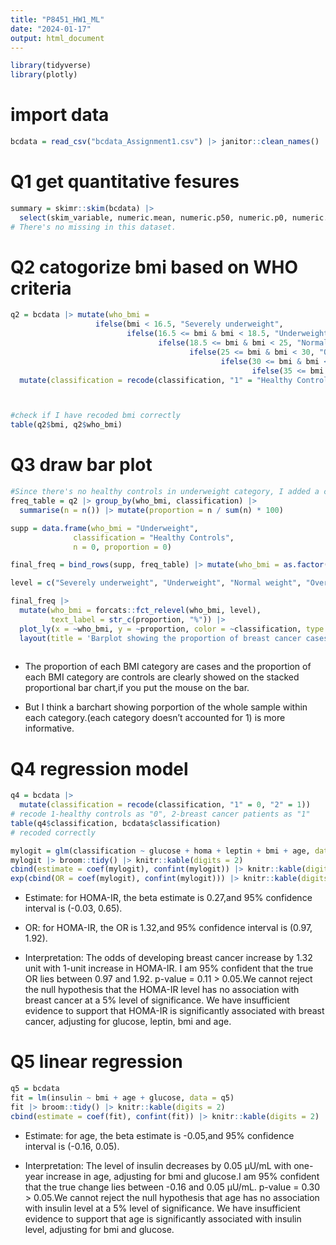 ```yaml
---
title: "P8451_HW1_ML"
date: "2024-01-17"
output: html_document
---
```


```r
library(tidyverse)
library(plotly)
```

# import data

```r
bcdata = read_csv("bcdata_Assignment1.csv") |> janitor::clean_names()
```

# Q1 get quantitative fesures

```r

summary = skimr::skim(bcdata) |> 
  select(skim_variable, numeric.mean, numeric.p50, numeric.p0, numeric.p100) |> knitr::kable(digits = 2) |> print()
# There's no missing in this dataset.

```

# Q2 catogorize bmi based on WHO criteria

```r
q2 = bcdata |> mutate(who_bmi =
                   ifelse(bmi < 16.5, "Severely underweight",
                          ifelse(16.5 <= bmi & bmi < 18.5, "Underweight",
                                 ifelse(18.5 <= bmi & bmi < 25, "Normal weight",
                                        ifelse(25 <= bmi & bmi < 30, "Overweight", 
                                               ifelse(30 <= bmi & bmi < 35, "Obesity class I",
                                                      ifelse(35 <= bmi & bmi < 40, "Obesity class II","Obesity class III"))))))) |> 
  mutate(classification = recode(classification, "1" = "Healthy Controls", "2" = "Breast Cancer Patients")) |> arrange(bmi)



#check if I have recoded bmi correctly
table(q2$bmi, q2$who_bmi)


```

# Q3 draw bar plot


```r
#Since there's no healthy controls in underweight category, I added a category "underweight healthhy controls" with 0 count to make sure every column has the same width.
freq_table = q2 |> group_by(who_bmi, classification) |>
  summarise(n = n()) |> mutate(proportion = n / sum(n) * 100)

supp = data.frame(who_bmi = "Underweight", 
              classification = "Healthy Controls",
              n = 0, proportion = 0)

final_freq = bind_rows(supp, freq_table) |> mutate(who_bmi = as.factor(who_bmi)) 

level = c("Severely underweight", "Underweight", "Normal weight", "Overweight", "Obesity class I", "Obesity class II", "Obesity class III")

final_freq |> 
  mutate(who_bmi = forcats::fct_relevel(who_bmi, level),
         text_label = str_c(proportion, "%")) |>
  plot_ly(x = ~who_bmi, y = ~proportion, color = ~classification, type = "bar", colors = "viridis", text = ~text_label) |>
  layout(title = 'Barplot showing the proportion of breast cancer cases and controls by WHO BMI category', xaxis = list(title = 'WHO BMI Category'), yaxis = list(title = 'Proportion(%)'), barmode = "stack")
  

```

* The proportion of each BMI category are cases and the proportion of each BMI category are controls are clearly showed on the stacked proportional bar chart,if you put the mouse on the bar.

* But I think a barchart showing porportion of the whole sample within each category.(each category doesn't accounted for 1) is more informative.

# Q4 regression model

```r

q4 = bcdata |> 
  mutate(classification = recode(classification, "1" = 0, "2" = 1))
# recode 1-healthy controls as "0", 2-breast cancer patients as "1"
table(q4$classification, bcdata$classification)
# recoded correctly

mylogit = glm(classification ~ glucose + homa + leptin + bmi + age, data = q4, family = "binomial")
mylogit |> broom::tidy() |> knitr::kable(digits = 2)
cbind(estimate = coef(mylogit), confint(mylogit)) |> knitr::kable(digits = 2)
exp(cbind(OR = coef(mylogit), confint(mylogit))) |> knitr::kable(digits = 2)

```

* Estimate: for HOMA-IR, the beta estimate is 0.27,and 95% confidence interval is (-0.03, 0.65).

* OR: for HOMA-IR, the OR is 1.32,and 95% confidence interval is (0.97, 1.92).

* Interpretation: The odds of developing breast cancer increase by 1.32 unit with  1-unit increase in HOMA-IR. I am 95% confident that the true OR lies between 0.97 and 1.92. p-value = 0.11 > 0.05.We cannot reject the null hypothesis that the HOMA-IR level has no association with breast cancer at a 5% level of significance. We have insufficient evidence to support that HOMA-IR is significantly associated with breast cancer, adjusting for glucose, leptin, bmi and age.

# Q5 linear regression

```r
q5 = bcdata
fit = lm(insulin ~ bmi + age + glucose, data = q5)
fit |> broom::tidy() |> knitr::kable(digits = 2)
cbind(estimate = coef(fit), confint(fit)) |> knitr::kable(digits = 2)

```

* Estimate: for age, the beta estimate is -0.05,and 95% confidence interval is (-0.16, 0.05). 

* Interpretation: The level of insulin decreases by 0.05 μU/mL with one-year increase in age, adjusting for bmi and glucose.I am 95% confident that the true change lies between -0.16 and 0.05 μU/mL. p-value = 0.30 > 0.05.We cannot reject the null hypothesis that age has no association with insulin level at a 5% level of significance. We have insufficient evidence to support that age is significantly associated with insulin level, adjusting for bmi and glucose.
